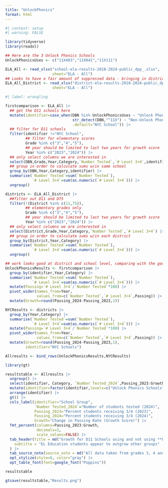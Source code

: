---
title: "UnlockPhonics"
format: html
---

```{r}
#| context: setup
#| warning: FALSE

library(tidyverse)
library(readxl)

## Here are the 3 Unlock Phonics Schools
UnlockPhonicsUses <- c("11X483","11X041","11X111")

ELA_All <- read_xlsx("school-ela-results-2018-2024-public_dpp_.xlsx",
                     sheet="ELA - All")
## Looks to have a fair amount of suppressed data - bringing in district data for NYC comparison
ELA_All_District <- read_xlsx("district-ela-results-2018-2024-public_dpp.xlsx",
                     sheet="ELA - All")
```

```{r}
#| label: wrangling

firstcomparison <- ELA_All |> 
  ## get the D11 schools here
  mutate(identifier=case_when(DBN %in% UnlockPhonicsUses ~ "Unlock Phonics Schools",
                              str_detect(DBN,"^11X") ~ "Non-Unlock Phonics District 11",
                              .default="NYC School")) |> 
  ## filter for D11 schools
  filter(identifier !="NYC School",
         ## filter for elementary scores
         Grade %in% c("3","4","5"),
         ## year should be limited to last two years for growth score
         Year %in% c("2023","2024")) |> 
  ## only select columns we are interested in
  select(DBN,Grade,Year,Category,`Number Tested`,`# Level 3+4`,identifier) |> 
  ## group in order to calculate sums w/in same school
  group_by(DBN,Year,Category,identifier) |> 
  summarise(`Number Tested`=sum(`Number Tested`),
            `# Level 3+4`=sum(as.numeric(`# Level 3+4`))) |> 
  ungroup()

districts <- ELA_All_District |> 
  ##filter out D11 and D75
  filter(!(District %in% c(11,75)),
         ## elementary grades only
         Grade %in% c("3","4","5"),
         ## year should be limited to last two years for growth score
         Year %in% c("2023","2024")) |> 
  ## only select columns we are interested in
  select(District,Grade,Year,Category,`Number Tested`,`# Level 3+4`) |> 
  ## group in order to calculate sums w/in each district
  group_by(District,Year,Category) |> 
  summarise(`Number Tested`=sum(`Number Tested`),
            `# Level 3+4`=sum(as.numeric(`# Level 3+4`))) |> 
  ungroup()

```


```{r}
## work looks good at district and school level, comparing with the google sheet. Now let's group a little further and get achievement results
UnlockPhonicsResults <- firstcomparison |> 
  group_by(identifier,Year,Category) |> 
  summarise(`Number Tested`=sum(`Number Tested`),
            `# Level 3+4`=sum(as.numeric(`# Level 3+4`))) |> 
  mutate(Passing=`# Level 3+4`/`Number Tested`*100) |> 
  pivot_wider(names_from=Year,
              values_from=c(`Number Tested`,`# Level 3+4`,Passing)) |> 
  mutate(Growth=round(Passing_2024-Passing_2023,1))

NYCResults <- districts |> 
  group_by(Year,Category) |> 
  summarise(`Number Tested`=sum(`Number Tested`),
            `# Level 3+4`=sum(as.numeric(`# Level 3+4`))) |> 
  mutate(Passing=`# Level 3+4`/`Number Tested`*100) |> 
  pivot_wider(names_from=Year,
              values_from=c(`Number Tested`,`# Level 3+4`,Passing)) |> 
  mutate(Growth=round(Passing_2024-Passing_2023,1),
         identifier="NYC Schools")

Allresults <- bind_rows(UnlockPhonicsResults,NYCResults)
```

```{r}
library(gt)

resultstable <- Allresults |> 
  ungroup() |> 
  select(identifier, Category, `Number Tested_2024`,Passing_2023:Growth) |> 
  mutate(identifier=factor(identifier,levels=c("Unlock Phonics Schools","Non-Unlock Phonics District 11","NYC Schools"))) |>
  arrange(identifier) |> 
  gt() |> 
  cols_label(identifier="School Group",
             `Number Tested_2024`="Number of students tested (2024)",
             Passing_2023="Percent students receiving 3/4 (2023)",
             Passing_2024="Percent students receiving 3/4 (2024)",
             Growth="Change in Passing Rate (Growth Score)") |> 
  fmt_percent(columns=Passing_2023:Growth,
              decimals=1,
              scale_values=FALSE) |> 
  tab_header(title = md("Growth for D11 Schools using and not using **Unlock Phonics**"),
    subtitle = "EL Education students appear to outgrow other groups"
  ) |> 
  tab_source_note(source_note = md("All data taken from grades 3, 4 and 5 achievement scores publicly released on NYC's [Info Hub](https://infohub.nyced.org/reports/academics/test-results)"))  |> 
  opt_stylize(style=6, color="gray") |> 
  opt_table_font(font=google_font("Poppins"))

resultstable
```

```{r}
gtsave(resultstable,"Results.png")
```